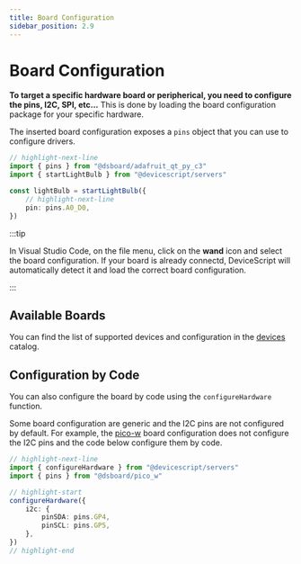 ```yaml
---
title: Board Configuration
sidebar_position: 2.9
---
```


# Board Configuration

**To target a specific hardware board or peripherical,
you need to configure the pins, I2C, SPI, etc...** This is done by loading the
board configuration package for your specific hardware.

The inserted board configuration exposes a `pins` object that you can use to
configure drivers.

```ts
// highlight-next-line
import { pins } from "@dsboard/adafruit_qt_py_c3"
import { startLightBulb } from "@devicescript/servers"

const lightBulb = startLightBulb({
    // highlight-next-line
    pin: pins.A0_D0,
})
```

:::tip

In Visual Studio Code, on the file menu, click on the **wand** icon and select the board configuration.
If your board is already connectd, DeviceScript will automatically detect it and
load the correct board configuration.

:::

## Available Boards

You can find the list of supported devices and configuration in
the [devices](/devices) catalog.

## Configuration by Code

You can also configure the board by code using the `configureHardware` function.

Some board configuration are generic and the I2C pins are not configured by default.
For example, the [pico-w](/devices/pico-w) board configuration does not configure
the I2C pins and the code below configure them by code.

```ts
// highlight-next-line
import { configureHardware } from "@devicescript/servers"
import { pins } from "@dsboard/pico_w"

// highlight-start
configureHardware({
    i2c: {
        pinSDA: pins.GP4,
        pinSCL: pins.GP5,
    },
})
// highlight-end
```
